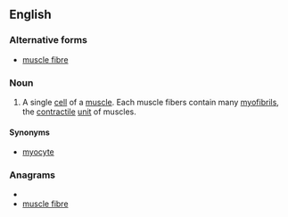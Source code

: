 ==English==

===Alternative forms===
*[[muscle fibre]]

===Noun===
{{en-noun|sg=[[muscle]] [[fiber]]}}
{{wikipedia}}

# A single [[cell]] of a [[muscle]]. Each muscle fibers contain many [[myofibril]]s, the [[contractile]] [[unit]] of muscles. 

====Synonyms====
*[[myocyte]]

===Anagrams===
* {{alphagram|bceefilmrsu}}
* [[muscle fibre#English|muscle fibre]]